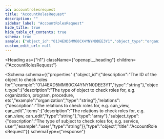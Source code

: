 ```yaml
---
id: accountrolesrequest
title: "AccountRolesRequest"
description: ""
sidebar_label: "AccountRolesRequest"
hide_title: true
hide_table_of_contents: true
schema: true
sample: {"object_id":"01J4EXD5MM60CX4YNYN0DEE3Y1","object_type":"organization","relations":["string"],"subject_type":"user"}
custom_edit_url: null
---
```



<Heading
  as={"h1"}
  className={"openapi__heading"}
  children={"AccountRolesRequest"}
>
</Heading>





<Schema
  schema={{"properties":{"object_id":{"description":"The ID of the object to check roles for","example":"01J4EXD5MM60CX4YNYN0DEE3Y1","type":"string"},"object_type":{"description":"The type of object to check roles for, e.g. organization, program, procedure, etc","example":"organization","type":"string"},"relations":{"description":"The relations to check roles for, e.g. can_view, can_edit","items":{"description":"The relations to check roles for, e.g. can_view, can_edit","type":"string"},"type":"array"},"subject_type":{"description":"The type of subject to check roles for, e.g. service, user","example":"user","type":"string"}},"type":"object","title":"AccountRolesRequest"}}
  schemaType={"response"}
>

</Schema>
